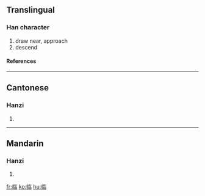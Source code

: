 {{see|臨}}<!-- may be replaced by zh-forms -->

==Translingual==
===Han character===
{{Han char|rn=2|rad=丨|as=08|sn=9|four=|canj=中中人日 (LLOA)}}
# draw near, approach
# descend
====References====
{{Han ref|kx=0080.071|hdz=10030.050|uh=4E34|ud=20020}}
----
==Cantonese==
===Hanzi===
{{yue-hanzi|jyut=|y=lam4}}
# {{defn|Cantonese}}
----
==Mandarin==
===Hanzi===
{{cmn-hanzi|tra=臨|pin=[[lín]] (lin2)|wg=lin<sup>2</sup>}}
# {{defn|Mandarin}}




[[fr:临]]
[[ko:临]]
[[hu:临]]